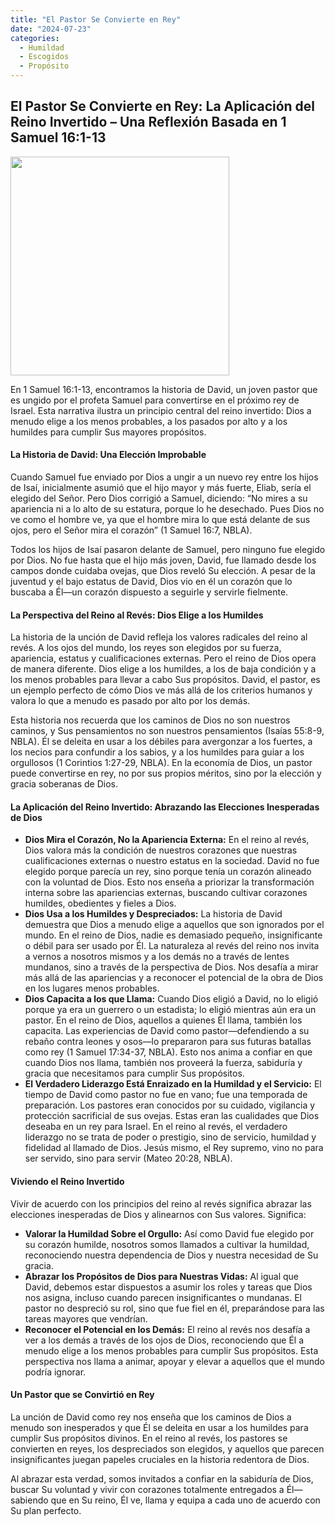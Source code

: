 ```yaml
---
title: "El Pastor Se Convierte en Rey"
date: "2024-07-23"
categories:
  - Humildad
  - Escogidos
  - Propósito
---
```


## El Pastor Se Convierte en Rey: La Aplicación del Reino Invertido – Una Reflexión Basada en 1 Samuel 16:1-13

![](annointed.webp){fig-align="center" width="350"}

En 1 Samuel 16:1-13, encontramos la historia de David, un joven pastor que es ungido por el profeta Samuel para convertirse en el próximo rey de Israel. Esta narrativa ilustra un principio central del reino invertido: Dios a menudo elige a los menos probables, a los pasados por alto y a los humildes para cumplir Sus mayores propósitos.

#### La Historia de David: Una Elección Improbable

Cuando Samuel fue enviado por Dios a ungir a un nuevo rey entre los hijos de Isaí, inicialmente asumió que el hijo mayor y más fuerte, Eliab, sería el elegido del Señor. Pero Dios corrigió a Samuel, diciendo: “No mires a su apariencia ni a lo alto de su estatura, porque lo he desechado. Pues Dios no ve como el hombre ve, ya que el hombre mira lo que está delante de sus ojos, pero el Señor mira el corazón” (1 Samuel 16:7, NBLA).

Todos los hijos de Isaí pasaron delante de Samuel, pero ninguno fue elegido por Dios. No fue hasta que el hijo más joven, David, fue llamado desde los campos donde cuidaba ovejas, que Dios reveló Su elección. A pesar de la juventud y el bajo estatus de David, Dios vio en él un corazón que lo buscaba a Él—un corazón dispuesto a seguirle y servirle fielmente.

#### La Perspectiva del Reino al Revés: Dios Elige a los Humildes

La historia de la unción de David refleja los valores radicales del reino al revés. A los ojos del mundo, los reyes son elegidos por su fuerza, apariencia, estatus y cualificaciones externas. Pero el reino de Dios opera de manera diferente. Dios elige a los humildes, a los de baja condición y a los menos probables para llevar a cabo Sus propósitos. David, el pastor, es un ejemplo perfecto de cómo Dios ve más allá de los criterios humanos y valora lo que a menudo es pasado por alto por los demás.

Esta historia nos recuerda que los caminos de Dios no son nuestros caminos, y Sus pensamientos no son nuestros pensamientos (Isaías 55:8-9, NBLA). Él se deleita en usar a los débiles para avergonzar a los fuertes, a los necios para confundir a los sabios, y a los humildes para guiar a los orgullosos (1 Corintios 1:27-29, NBLA). En la economía de Dios, un pastor puede convertirse en rey, no por sus propios méritos, sino por la elección y gracia soberanas de Dios.

#### La Aplicación del Reino Invertido: Abrazando las Elecciones Inesperadas de Dios

-   **Dios Mira el Corazón, No la Apariencia Externa:** En el reino al revés, Dios valora más la condición de nuestros corazones que nuestras cualificaciones externas o nuestro estatus en la sociedad. David no fue elegido porque parecía un rey, sino porque tenía un corazón alineado con la voluntad de Dios. Esto nos enseña a priorizar la transformación interna sobre las apariencias externas, buscando cultivar corazones humildes, obedientes y fieles a Dios.
-   **Dios Usa a los Humildes y Despreciados:** La historia de David demuestra que Dios a menudo elige a aquellos que son ignorados por el mundo. En el reino de Dios, nadie es demasiado pequeño, insignificante o débil para ser usado por Él. La naturaleza al revés del reino nos invita a vernos a nosotros mismos y a los demás no a través de lentes mundanos, sino a través de la perspectiva de Dios. Nos desafía a mirar más allá de las apariencias y a reconocer el potencial de la obra de Dios en los lugares menos probables.
-   **Dios Capacita a los que Llama:** Cuando Dios eligió a David, no lo eligió porque ya era un guerrero o un estadista; lo eligió mientras aún era un pastor. En el reino de Dios, aquellos a quienes Él llama, también los capacita. Las experiencias de David como pastor—defendiendo a su rebaño contra leones y osos—lo prepararon para sus futuras batallas como rey (1 Samuel 17:34-37, NBLA). Esto nos anima a confiar en que cuando Dios nos llama, también nos proveerá la fuerza, sabiduría y gracia que necesitamos para cumplir Sus propósitos.
-   **El Verdadero Liderazgo Está Enraizado en la Humildad y el Servicio:** El tiempo de David como pastor no fue en vano; fue una temporada de preparación. Los pastores eran conocidos por su cuidado, vigilancia y protección sacrificial de sus ovejas. Estas eran las cualidades que Dios deseaba en un rey para Israel. En el reino al revés, el verdadero liderazgo no se trata de poder o prestigio, sino de servicio, humildad y fidelidad al llamado de Dios. Jesús mismo, el Rey supremo, vino no para ser servido, sino para servir (Mateo 20:28, NBLA).

#### Viviendo el Reino Invertido

Vivir de acuerdo con los principios del reino al revés significa abrazar las elecciones inesperadas de Dios y alinearnos con Sus valores. Significa:

-   **Valorar la Humildad Sobre el Orgullo:** Así como David fue elegido por su corazón humilde, nosotros somos llamados a cultivar la humildad, reconociendo nuestra dependencia de Dios y nuestra necesidad de Su gracia.
-   **Abrazar los Propósitos de Dios para Nuestras Vidas:** Al igual que David, debemos estar dispuestos a asumir los roles y tareas que Dios nos asigna, incluso cuando parecen insignificantes o mundanas. El pastor no despreció su rol, sino que fue fiel en él, preparándose para las tareas mayores que vendrían.
-   **Reconocer el Potencial en los Demás:** El reino al revés nos desafía a ver a los demás a través de los ojos de Dios, reconociendo que Él a menudo elige a los menos probables para cumplir Sus propósitos. Esta perspectiva nos llama a animar, apoyar y elevar a aquellos que el mundo podría ignorar.

#### Un Pastor que se Convirtió en Rey

La unción de David como rey nos enseña que los caminos de Dios a menudo son inesperados y que Él se deleita en usar a los humildes para cumplir Sus propósitos divinos. En el reino al revés, los pastores se convierten en reyes, los despreciados son elegidos, y aquellos que parecen insignificantes juegan papeles cruciales en la historia redentora de Dios.

Al abrazar esta verdad, somos invitados a confiar en la sabiduría de Dios, buscar Su voluntad y vivir con corazones totalmente entregados a Él—sabiendo que en Su reino, Él ve, llama y equipa a cada uno de acuerdo con Su plan perfecto.
